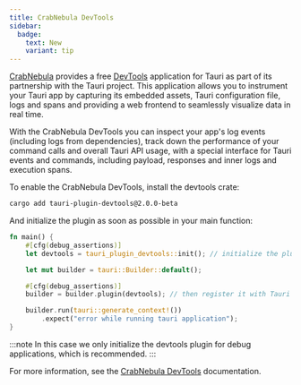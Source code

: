 ```yaml
---
title: CrabNebula DevTools
sidebar:
  badge:
    text: New
    variant: tip
---
```


[CrabNebula](https://crabnebula.dev/) provides a free [DevTools](https://crabnebula.dev/devtools/) application for Tauri as part of its partnership with the Tauri project. This application allows you to instrument your Tauri app by capturing its embedded assets, Tauri configuration file, logs and spans and providing a web frontend to seamlessly visualize data in real time.

With the CrabNebula DevTools you can inspect your app's log events (including logs from dependencies), track down the performance of your command calls and overall Tauri API usage, with a special interface for Tauri events and commands, including payload, responses and inner logs and execution spans.

To enable the CrabNebula DevTools, install the devtools crate:

```sh frame=none
cargo add tauri-plugin-devtools@2.0.0-beta
```

And initialize the plugin as soon as possible in your main function:

```rust
fn main() {
    #[cfg(debug_assertions)]
    let devtools = tauri_plugin_devtools::init(); // initialize the plugin as early as possible

    let mut builder = tauri::Builder::default();

    #[cfg(debug_assertions)]
    builder = builder.plugin(devtools); // then register it with Tauri

    builder.run(tauri::generate_context!())
        .expect("error while running tauri application");
}
```

:::note
In this case we only initialize the devtools plugin for debug applications, which is recommended.
:::

For more information, see the [CrabNebula DevTools](https://docs.crabnebula.dev/devtools/get-started/) documentation.
